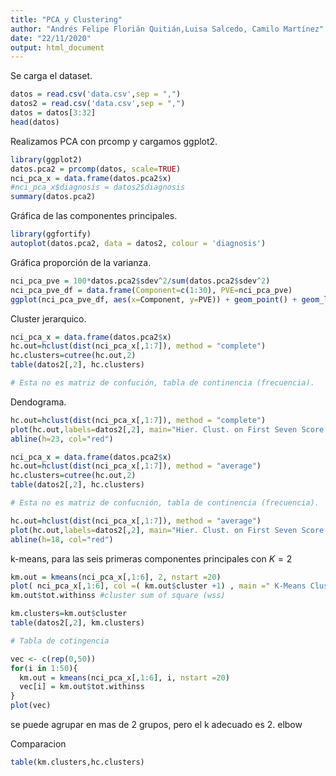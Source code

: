 ---
title: "PCA y Clustering"
author: "Andrés Felipe Florián Quitián,Luisa Salcedo, Camilo Martínez"
date: "22/11/2020"
output: html_document
---



Se carga el dataset.
```{r}
datos = read.csv('data.csv',sep = ",")
datos2 = read.csv('data.csv',sep = ",")
datos = datos[3:32]
head(datos)
```

Realizamos PCA con prcomp y cargamos ggplot2.
```{r}
library(ggplot2)
datos.pca2 = prcomp(datos, scale=TRUE)
nci_pca_x = data.frame(datos.pca2$x)
#nci_pca_x$diagnosis = datos2$diagnosis
summary(datos.pca2)
```
Gráfica de las componentes principales.
```{r}
library(ggfortify)
autoplot(datos.pca2, data = datos2, colour = 'diagnosis')
```
Gráfica proporción de la varianza.
```{r}
nci_pca_pve = 100*datos.pca2$sdev^2/sum(datos.pca2$sdev^2)
nci_pca_pve_df = data.frame(Component=c(1:30), PVE=nci_pca_pve)
ggplot(nci_pca_pve_df, aes(x=Component, y=PVE)) + geom_point() + geom_line()
```
Cluster jerarquico.
```{r}
nci_pca_x = data.frame(datos.pca2$x)
hc.out=hclust(dist(nci_pca_x[,1:7]), method = "complete")
hc.clusters=cutree(hc.out,2)
table(datos2[,2], hc.clusters)

# Esta no es matriz de confución, tabla de continencia (frecuencia).
```

Dendograma.


```{r}
hc.out=hclust(dist(nci_pca_x[,1:7]), method = "complete")
plot(hc.out,labels=datos2[,2], main="Hier. Clust. on First Seven Score Vectors")
abline(h=23, col="red")
```

```{r}
nci_pca_x = data.frame(datos.pca2$x)
hc.out=hclust(dist(nci_pca_x[,1:7]), method = "average")
hc.clusters=cutree(hc.out,2)
table(datos2[,2], hc.clusters)

# Esta no es matriz de confucnión, tabla de continencia (frecuencia).
```

```{r}
hc.out=hclust(dist(nci_pca_x[,1:7]), method = "average")
plot(hc.out,labels=datos2[,2], main="Hier. Clust. on First Seven Score Vectors")
abline(h=18, col="red")
```



k-means, para las seis primeras componentes principales con $K=2$
```{r}
km.out = kmeans(nci_pca_x[,1:6], 2, nstart =20)
plot( nci_pca_x[,1:6], col =( km.out$cluster +1) , main =" K-Means Clustering Results with K =2" , pch =20 , cex =2)
km.out$tot.withinss #cluster sum of square (wss)
```


```{r}
km.clusters=km.out$cluster
table(datos2[,2], km.clusters)

# Tabla de cotingencia
```


```{r}
vec <- c(rep(0,50))
for(i in 1:50){
  km.out = kmeans(nci_pca_x[,1:6], i, nstart =20)
  vec[i] = km.out$tot.withinss
}
plot(vec)
```
se puede agrupar en mas de 2 grupos, pero el k adecuado es 2. elbow

Comparacion
```{r}
table(km.clusters,hc.clusters)
```

